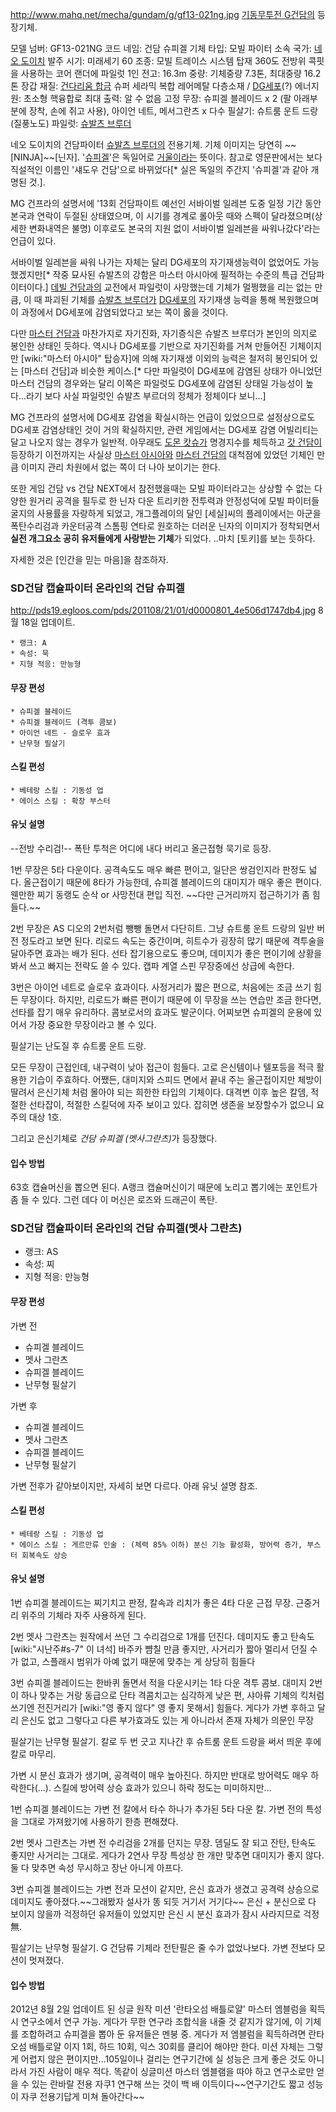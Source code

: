 http://www.mahq.net/mecha/gundam/g/gf13-021ng.jpg
[[기동무투전 G건담]]의 등장기체.

모델 넘버: GF13-021NG
코드 네임: 건담 슈피겔
기체 타입: 모빌 파이터
소속 국가: [[네오 도이치]]
발주 시기: 미래세기 60
조종: 모빌 트레이스 시스템 탑재 360도 전방위 콕핏을 사용하는 코어 랜더에 파일럿 1인
전고: 16.3m
중량: 기체중량 7.3톤, 최대중량 16.2톤
장갑 재질: [[건다리움 합금]] 슈퍼 세라믹 복합 레어메탈 다층소재 / [[DG세포]](?)
에너지원: 초소형 핵융합로 
최대 출력: 알 수 없음
고정 무장: 슈피겔 블레이드 x 2 (팔 아래부분에 장착, 손에 쥐고 사용), 아이언 네트, 메서그란츠 x 다수
필살기: 슈트룸 운트 드랑(질풍노도)
파일럿: [[슈발츠 브루더]]

네오 도이치의 건담파이터 [[슈발츠 브루더]]의 전용기체. 기체 이미지는 당연히 ~~[NINJA]~~[닌자]. '[[슈피겔]]'은 독일어로 [[거울]]이라는 뜻이다. 참고로 영문판에서는 보다 직설적인 이름인 '섀도우 건담'으로 바뀌었다[* 실은 독일의 주간지 '슈피겔'과 같아 개명된 것.].

MG 건프라의 설명서에 '13회 건담파이트 예선인 서바이벌 일레븐 도중 일정 기간 동안 본국과 연락이 두절된 상태였으며, 이 시기를 경계로 롤아웃 때와 스펙이 달라졌으며(상세한 변화내역은 불명) 이후로도 본국의 지원 없이 서바이벌 일레븐을 싸워나갔다'라는 언급이 있다. 

서바이벌 일레븐을 싸워 나가는 자체는 달리 DG세포의 자기재생능력이 없었어도 가능했겠지만[* 작중 묘사된 슈발츠의 강함은 마스터 아시아에 필적하는 수준의 특급 건담파이터이다.] [[데빌 건담]]과의 교전에서 파일럿이 사망했는데 기체가 멀쩡했을 리는 없는 만큼, 이 때 파괴된 기체를 [[슈발츠 브루더]]가 [[DG세포]]의 자기재생 능력을 통해 복원했으며 이 과정에서 DG세포에 감염되었다고 보는 쪽이 옳을 것이다. 

다만 [[마스터 건담]]과 마찬가지로 자기진화, 자기증식은 슈발츠 브루더가 본인의 의지로 봉인한 상태인 듯하다. 역시나 DG세포를 기반으로 자기진화를 거쳐 만들어진 기체이지만 [wiki:"마스터 아시아" 탑승자]에 의해 자기재생 이외의 능력은 철저히 봉인되어 있는 [마스터 건담]과 비슷한 케이스.[* 다만 파일럿이 DG세포에 감염된 상태가 아니었던 마스터 건담의 경우와는 달리 이쪽은 파일럿도 DG세포에 감염된 상태일 가능성이 높다...라기 보다 사실 파일럿인 슈발츠 부르더의 정체가 정체이다 보니...]

MG 건프라의 설명서에 DG세포 감염을 확실시하는 언급이 있었으므로 설정상으로도 DG세포 감염상태인 것이 거의 확실하지만, 관련 게임에서는 DG세포 감염 어빌리티는 달고 나오지 않는 경우가 일반적. 아무래도 [[도몬 캇슈]]가 명경지수를 체득하고 [[갓 건담]]이 등장하기 이전까지는 사실상 [[마스터 아시아]]와 [[마스터 건담]]의 대척점에 있었던 기체인 만큼 이미지 관리 차원에서 없는 쪽이 더 나아 보이기는 한다.

또한 게임 건담 vs 건담 NEXT에서 참전했을때는 모빌 파이터라고는 상상할 수 없는 다양한 원거리 공격을 필두로 한 닌자 다운 트리키한 전투력과 안정성덕에 모빌 파이터들 굴지의 사용률을 자랑하게 되었고, 개그플레이의 달인 [세실]씨의 플레이에서는 아군을 폭탄수리검과 카운터공격 스톰핑 연타로 원호하는 더러운 닌자의 이미지가 정착되면서 '''실전 개그요소 공히 유저들에게 사랑받는 기체'''가 되었다. ..마치 [토키]를 보는 듯하다.

자세한 것은 [인간을 믿는 마음]을 참조하자.

=== SD건담 캡슐파이터 온라인의 건담 슈피겔 ===
http://pds19.egloos.com/pds/201108/21/01/d0000801_4e506d1747db4.jpg
8월 18일 업데이트.

 * 랭크: A
 * 속성: 묵
 * 지형 적응: 만능형

==== 무장 편성 ====
 * 슈피겔 블레이드
 * 슈피겔 블레이드 (격투 콤보)
 * 아이언 네트 - 슬로우 효과
 * 난무형 필살기
==== 스킬 편성 ====
 * 베테랑 스킬 : 기동성 업
 * 에이스 스킬 : 확장 부스터
==== 유닛 설명 ====
--전방 수리검!-- 폭탄 투척은 어디에 내다 버리고 올근접형 묵기로 등장.

1번 무장은 5타 다운이다. 공격속도도 매우 빠른 편이고, 일단은 쌍검인지라 판정도 넓다. 올근접이기 때문에 8타가 가능한데, 슈피겔 블레이드의 대미지가 매우 좋은 편이다. 웬만한 찌기 동랭도 순삭 or 사망전대 편입 직전. ~~다만 근거리까지 접근하기가 좀 힘들다.~~

2번 무장은 AS 디오의 2번처럼 뺑뺑 돌면서 다단히트. 그냥 슈트룸 운트 드랑의 일반 버전 정도라고 보면 된다. 리로드 속도는 중간이며, 히트수가 굉장히 많기 때문에 격투술을 달아주면 효과는 배가 된다. 선타 잡기용으로도 좋으며, 데미지가 좋은 편이기에 상황을 봐서 쓰고 빠지는 전략도 쓸 수 있다. 캡파 계열 스핀 무장중에선 상급에 속한다.

3번은 아이언 네트로 슬로우 효과이다. 사정거리가 짧은 편으로, 처음에는 조금 쓰기 힘든 무장이다. 하지만, 리로드가 빠른 편이기 때문에 이 무장을 쓰는 연습만 조금 한다면, 선타를 잡기 매우 유리하다. 콤보로서의 효과도 발군이다. 어찌보면 슈피겔의 운용에 있어서 가장 중요한 무장이라고 볼 수 있다.


필살기는 난도질 후 슈트룸 운트 드랑.

모든 무장이 근접인데, 내구력이 낮아 접근이 힘들다. 고로 은신템이나 텔포등을 적극 활용한 기습이 주효하다. 어쨌든, 대미지와 스피드 면에서 끝내 주는 올근접이지만 체방이 딸려서 은신기체 처럼 몰아야 되는 희한한 타입의 기체이다.
대격변 이후 높은 칼뎀, 적절한 선타잡이, 적절한 스킬덕에 자주 보이고 있다. 잡히면 생존을 보장할수가 없으니 요주의 대상 1호.

그리고 은신기체로 ''건담 슈피겔 (멧사그란츠)''가 등장했다.

==== 입수 방법 ====

63호 캡슐머신을 뽑으면 된다. A랭크 캡슐머신이기 때문에 노리고 뽑기에는 포인트가 좀 들 수 있다. 그런 데다 이 머신은 로즈와 드래곤이 폭탄.

=== SD건담 캡슐파이터 온라인의 건담 슈피겔(멧사 그란츠) ===


* 랭크: AS
* 속성: 찌
* 지형 적응: 만능형

==== 무장 편성 ====
가변 전
 
* 슈피겔 블레이드
* 멧사 그란츠
* 슈피겔 블레이드
* 난무형 필살기

가변 후

* 슈피겔 블레이드
* 멧사 그란츠
* 슈피겔 블레이드
* 난무형 필살기

가변 전후가 같아보이지만, 자세히 보면 다르다. 아래 유닛 설명 참조.

==== 스킬 편성 ====
 * 베테랑 스킬 : 기동성 업
 * 에이스 스킬 : 게르만류 인술 : (체력 85% 이하) 분신 기능 활성화, 방어력 증가, 부스터 회복속도 상승

==== 유닛 설명 ====

1번 슈피겔 블레이드는 찌기치고 판정, 칼속과 리치가 좋은 4타 다운 근접 무장. 근중거리 위주의 기체라 자주 사용하게 된다.

2번 멧사 그란츠는 원작에서 쓰던 그 수리검으로 1개를 던진다. 데미지도 좋고 탄속도 [wiki:"시난주#s-7" 이 녀석] 바주카 뺨칠 만큼 좋지만, 사거리가 짧아 멀리서 던질 수가 없고, 스플래시 범위가 아예 없기 때문에 맞추는 게 상당히 힘들다

3번 슈피겔 블레이드는 한바퀴 돌면서 적을 다운시키는 1타 다운 격투 콤보. 대미지 2번이 하나 맞추는 거랑 동급으로 단타 격콤치고는 심각하게 낮은 편,  샤아류 기체의 킥처럼 쓰기엔 전진거리가 [wiki:"영 좋지 않다" 영 좋지 못해서] 힘들다. 게다가 가변 후하고 달리 은신도 없고 그렇다고 다른 부가효과도 있는 게 아니라서 존재 자체가 의문인 무장

필살기는 난무형 필살기. 칼로 두 번 긋고 지나간 후 슈트룸 운트 드랑을 써서 띄운 후에 칼로 마무리.

가변 시 분신 효과가 생기며, 공격력이 매우 높아진다. 하지만 반대로 방어력도 매우 하락한다(...). 스킬에 방어력 상승 효과가 있으니 하락 정도는 미미하지만...

1번 슈피겔 블레이드는 가변 전 칼에서 타수 하나가 추가된 5타 다운 칼. 가변 전의 특성을 그대로 가져왔기에 사용하기 한층 편해졌다.

2번 멧사 그란츠는 가변 전 수리검을 2개를 던지는 무장. 뎀딜도 잘 되고 잔탄, 탄속도 좋지만 사거리는 그대로. 게다가 2연사 무장 특성상 한 개만 맞추면 대미지가 좋지 않다. 둘 다 맞추면 속성 무시하고 장난 아니게 아프다.

3번 슈피겔 블레이드는 가변 전과 모션이 같지만, 은신 효과가 생겼고 공격력 상승으로 데미지도 좋아졌다.~~그래봤자 설사가 똥 되듯 거기서 거기다~~ 은신 + 분신으로 다 보이지 않을까 걱정하던 유저들이 있었지만 은신 시 분신 효과가 잠시 사라지므로 걱정 無.

필살기는 난무형 필살기. G 건담류 기체라 전탄필은 줄 수가 없었나보다. 가변 전보다 모션이 멋져졌다.

==== 입수 방법 ====

2012년 8월 2일 업데이트 된 싱글 원작 미션 '란타오섬 배틀로얄' 마스터 엠블럼을 획득 시 연구소에서 연구 가능. 게다가 무한 연구라 조합식을 내줄 것 같지가 않기에, 이 기체를 조합하려고 슈피겔을 뽑아 둔 유저들은 멘붕 중. 게다가 저 엠블럼을 획득하려면 란타오섬 배틀로얄 이지 1회, 하드 10회, 익스 30회를 클리어 해야만 한다. 미션 자체는 그렇게 어렵지 않은 편이지만...105일이나 걸리는 연구기간에 실 성능은 크게 좋은 것도 아니라서 가진 사람이 매우 적다. 똑같이 싱글미션 마스터 엠블램을 따야 하고 연구소로만 얻을 수 있는 란바랄 전용 자쿠1 연구해 쓰는 것이 백 배 이득이다~~연구기간도 짧고 성능이 자쿠 전용기답게 미쳐 돌아간다~~
